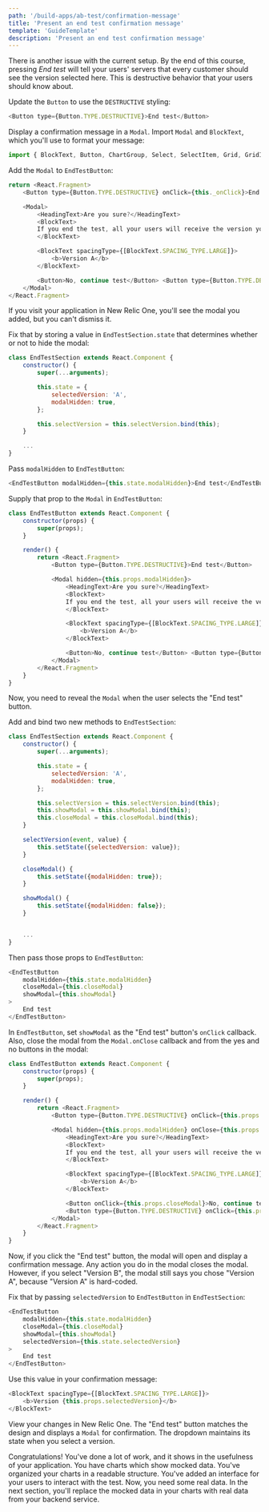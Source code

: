 ```yaml
---
path: '/build-apps/ab-test/confirmation-message'
title: 'Present an end test confirmation message'
template: 'GuideTemplate'
description: 'Present an end test confirmation message'
---
```


There is another issue with the current setup. By the end of this course, pressing _End test_ will tell your users' servers that every customer should see the version selected here. This is destructive behavior that your users should know about.

<Steps>

<Step>

Update the `Button` to use the `DESTRUCTIVE` styling:

```js
<Button type={Button.TYPE.DESTRUCTIVE}>End test</Button>
```

</Step>

<Step>

Display a confirmation message in a `Modal`. Import `Modal` and `BlockText`, which you'll use to format your message:

```js
import { BlockText, Button, ChartGroup, Select, SelectItem, Grid, GridItem, HeadingText, LineChart, Modal, PieChart, TableChart } from 'nr1';
```

</Step>

<Step>

Add the `Modal` to `EndTestButton`:

```js
return <React.Fragment>
    <Button type={Button.TYPE.DESTRUCTIVE} onClick={this._onClick}>End test</Button>

    <Modal>
        <HeadingText>Are you sure?</HeadingText>
        <BlockText>
        If you end the test, all your users will receive the version you selected:
        </BlockText>

        <BlockText spacingType={[BlockText.SPACING_TYPE.LARGE]}>
            <b>Version A</b>
        </BlockText>

        <Button>No, continue test</Button> <Button type={Button.TYPE.DESTRUCTIVE}>Yes, end test</Button>
    </Modal>
</React.Fragment>
```

If you visit your application in New Relic One, you'll see the modal you added, but you can't dismiss it.

</Step>

<Step>

Fix that by storing a value in `EndTestSection.state` that determines whether or not to hide the modal:

```js
class EndTestSection extends React.Component {
    constructor() {
        super(...arguments);

        this.state = {
            selectedVersion: 'A',
            modalHidden: true,
        };

        this.selectVersion = this.selectVersion.bind(this);
    }

    ...
}
```

</Step>

<Step>

Pass `modalHidden` to `EndTestButton`:

```js
<EndTestButton modalHidden={this.state.modalHidden}>End test</EndTestButton>
```

</Step>

<Step>

Supply that prop to the `Modal` in `EndTestButton`:

```js
class EndTestButton extends React.Component {
    constructor(props) {
        super(props);
    }

    render() {
        return <React.Fragment>
            <Button type={Button.TYPE.DESTRUCTIVE}>End test</Button>

            <Modal hidden={this.props.modalHidden}>
                <HeadingText>Are you sure?</HeadingText>
                <BlockText>
                If you end the test, all your users will receive the version you selected:
                </BlockText>

                <BlockText spacingType={[BlockText.SPACING_TYPE.LARGE]}>
                    <b>Version A</b>
                </BlockText>

                <Button>No, continue test</Button> <Button type={Button.TYPE.DESTRUCTIVE}>Yes, end test</Button>
            </Modal>
        </React.Fragment>
    }
}
```

Now, you need to reveal the `Modal` when the user selects the "End test" button.

</Step>

<Step>

Add and bind two new methods to `EndTestSection`:

```js
class EndTestSection extends React.Component {
    constructor() {
        super(...arguments);

        this.state = {
            selectedVersion: 'A',
            modalHidden: true,
        };

        this.selectVersion = this.selectVersion.bind(this);
        this.showModal = this.showModal.bind(this);
        this.closeModal = this.closeModal.bind(this);
    }

    selectVersion(event, value) {
        this.setState({selectedVersion: value});
    }

    closeModal() {
        this.setState({modalHidden: true});
    }

    showModal() {
        this.setState({modalHidden: false});
    }


    ...
}
```

</Step>

<Step>

Then pass those props to `EndTestButton`:

```js
<EndTestButton
    modalHidden={this.state.modalHidden}
    closeModal={this.closeModal}
    showModal={this.showModal}
>
    End test
</EndTestButton>
```

</Step>

<Step>

In `EndTestButton`, set `showModal` as the "End test" button's `onClick` callback. Also, close the modal from the `Modal.onClose` callback and from the yes and no buttons in the modal:

```js
class EndTestButton extends React.Component {
    constructor(props) {
        super(props);
    }

    render() {
        return <React.Fragment>
            <Button type={Button.TYPE.DESTRUCTIVE} onClick={this.props.showModal}>End test</Button>

            <Modal hidden={this.props.modalHidden} onClose={this.props.closeModal}>
                <HeadingText>Are you sure?</HeadingText>
                <BlockText>
                If you end the test, all your users will receive the version you selected:
                </BlockText>

                <BlockText spacingType={[BlockText.SPACING_TYPE.LARGE]}>
                    <b>Version A</b>
                </BlockText>

                <Button onClick={this.props.closeModal}>No, continue test</Button>
                <Button type={Button.TYPE.DESTRUCTIVE} onClick={this.props.closeModal}>Yes, end test</Button>
            </Modal>
        </React.Fragment>
    }
}
```

Now, if you click the "End test" button, the modal will open and display a confirmation message. Any action you do in the modal closes the modal. However, if you select "Version B", the modal still says you chose "Version A", because "Version A" is hard-coded.

</Step>

<Step>

Fix that by passing `selectedVersion` to `EndTestButton` in `EndTestSection`:

```js
<EndTestButton
    modalHidden={this.state.modalHidden}
    closeModal={this.closeModal}
    showModal={this.showModal}
    selectedVersion={this.state.selectedVersion}
>
    End test
</EndTestButton>
```

</Step>

<Step>

Use this value in your confirmation message:

```js
<BlockText spacingType={[BlockText.SPACING_TYPE.LARGE]}>
    <b>Version {this.props.selectedVersion}</b>
</BlockText>
```

View your changes in New Relic One. The "End test" button matches the design and displays a `Modal` for confirmation. The dropdown maintains its state when you select a version.

</Step>

</Steps>

Congratulations! You've done a lot of work, and it shows in the usefulness of your application. You have charts which show mocked data. You've organized your charts in a readable structure. You've added an interface for your users to interact with the test. Now, you need some real data. In the next section, you'll replace the mocked data in your charts with real data from your backend service.
